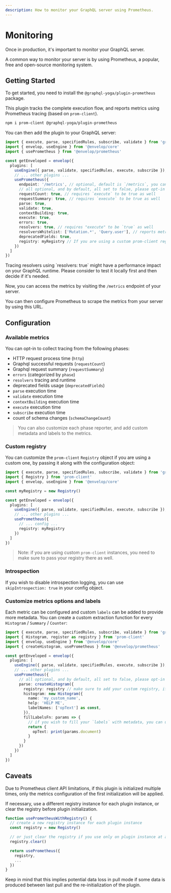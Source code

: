 ```yaml
---
description: How to monitor your GraphQL server using Prometheus.
---
```



# Monitoring

Once in production, it's important to monitor your GraphQL server.

A common way to monitor your server is by using Prometheus, a popular, free and open-source
monitoring system.

## Getting Started

To get started, you need to install the `@graphql-yoga/plugin-prometheus` package.

This plugin tracks the complete execution flow, and reports metrics using Prometheus tracing (based
on `prom-client`).

```sh npm2yarn
npm i prom-client @graphql-yoga/plugin-prometheus
```

You can then add the plugin to your GraphQL server:

```ts
import { execute, parse, specifiedRules, subscribe, validate } from 'graphql'
import { envelop, useEngine } from '@envelop/core'
import { usePrometheus } from '@envelop/prometheus'

const getEnveloped = envelop({
  plugins: [
    useEngine({ parse, validate, specifiedRules, execute, subscribe }),
    // ... other plugins ...
    usePrometheus({
      endpoint: '/metrics', // optional, default is `/metrics`, you can disable it by setting it to `false` if registry is configured in "push" mode
      // all optional, and by default, all set to false, please opt-in to the metrics you wish to get
      requestCount: true, // requires `execute` to be true as well
      requestSummary: true, // requires `execute` to be true as well
      parse: true,
      validate: true,
      contextBuilding: true,
      execute: true,
      errors: true,
      resolvers: true, // requires "execute" to be `true` as well
      resolversWhitelist: ['Mutation.*', 'Query.user'], // reports metrics als for these resolvers, leave `undefined` to report all fields
      deprecatedFields: true,
      registry: myRegistry // If you are using a custom prom-client registry, please set it here
    })
  ]
})
```

<Callout type="warning">
  Tracing resolvers using `resolvers: true` might have a performance impact on your GraphQL runtime.
  Please consider to test it locally first and then decide if it's needed.
</Callout>

Now, you can access the metrics by visiting the `/metrics` endpoint of your server.

You can then configure Prometheus to scrape the metrics from your server by using this URL.

## Configuration

### Available metrics

You can opt-in to collect tracing from the following phases:

- HTTP request process time (`http`)
- Graphql successful requests (`requestCount`)
- Graphql request summary (`requestSummary`)
- `errors` (categorized by `phase`)
- `resolvers` tracing and runtime
- deprecated fields usage (`deprecatedFields`)
- `parse` execution time
- `validate` execution time
- `contextBuilding` execution time
- `execute` execution time
- `subscribe` execution time
- count of schema changes (`schemaChangeCount`)

> You can also customize each phase reporter, and add custom metadata and labels to the metrics.

### Custom registry

You can customize the `prom-client` `Registry` object if you are using a custom one, by passing it
along with the configuration object:

```ts
import { execute, parse, specifiedRules, subscribe, validate } from 'graphql'
import { Registry } from 'prom-client'
import { envelop, useEngine } from '@envelop/core'

const myRegistry = new Registry()

const getEnveloped = envelop({
  plugins: [
    useEngine({ parse, validate, specifiedRules, execute, subscribe }),
    // ... other plugins ...
    usePrometheus({
      // ... config ...
      registry: myRegistry
    })
  ]
})
```

> Note: if you are using custom `prom-client` instances, you need to make sure to pass your registry
> there as well.

### Introspection

If you wish to disable introspection logging, you can use `skipIntrospection: true` in your config
object.

### Customize metrics options and labels

Each metric can be configured and custom `labels` can be added to provide more metadata. You can
create a custom extraction function for every `Histogram` / `Summary` / `Counter`:

```ts
import { execute, parse, specifiedRules, subscribe, validate } from 'graphql'
import { Histogram, register as registry } from 'prom-client'
import { envelop, useEngine } from '@envelop/core'
import { createHistogram, usePrometheus } from '@envelop/prometheus'

const getEnveloped = envelop({
  plugins: [
    useEngine({ parse, validate, specifiedRules, execute, subscribe }),
    // ... other plugins ...
    usePrometheus({
      // all optional, and by default, all set to false, please opt-in to the metrics you wish to get
      parse: createHistogram({
        registry: registry // make sure to add your custom registry, if you are not using the default one
        histogram: new Histogram({
          name: 'my_custom_name',
          help: 'HELP ME',
          labelNames: ['opText'] as const,
        }),
        fillLabelsFn: params => {
          // if you wish to fill your `labels` with metadata, you can use the params in order to get access to things like DocumentNode, operationName, operationType, `error` (for error metrics) and `info` (for resolvers metrics)
          return {
            opText: print(params.document)
          }
        }
      })
    })
  ]
})
```

## Caveats

Due to Prometheus client API limitations, if this plugin is initialized multiple times, only the
metrics configuration of the first initialization will be applied.

If necessary, use a different registry instance for each plugin instance, or clear the registry
before plugin initialization.

```ts
function usePrometheusWithRegistry() {
  // create a new registry instance for each plugin instance
  const registry = new Registry()

  // or just clear the registry if you use only on plugin instance at a time
  registry.clear()

  return usePrometheus({
    registry,
    ...
  })
}
```

Keep in mind that this implies potential data loss in pull mode if some data is produced between
last pull and the re-initialization of the plugin.
